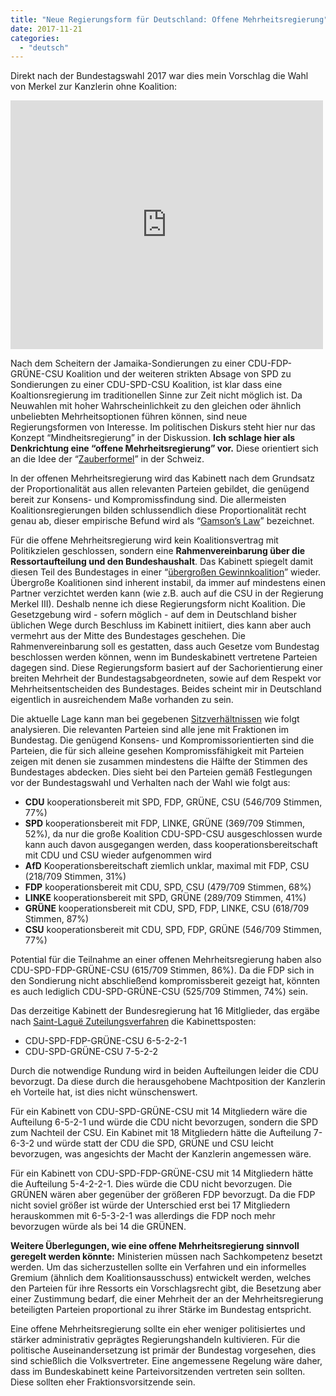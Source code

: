 ```yaml
---
title: "Neue Regierungsform für Deutschland: Offene Mehrheitsregierung"
date: 2017-11-21
categories: 
  - "deutsch"
---
```


Direkt nach der Bundestagswahl 2017 war dies mein Vorschlag die Wahl von Merkel zur Kanzlerin ohne Koalition:

<iframe style="border: none; overflow: hidden;" src="https://www.facebook.com/plugins/post.php?href=https%3A%2F%2Fwww.facebook.com%2Fjan.lorenz%2Fposts%2F10203871441303306&amp;width=500" width="500" height="398" frameborder="0" scrolling="no"></iframe>

Nach dem Scheitern der Jamaika-Sondierungen zu einer CDU-FDP-GRÜNE-CSU Koalition und der weiteren strikten Absage von SPD zu Sondierungen zu einer CDU-SPD-CSU Koalition, ist klar dass eine Koaltionsregierung im traditionellen Sinne zur Zeit nicht möglich ist. Da Neuwahlen mit hoher Wahrscheinlichkeit zu den gleichen oder ähnlich unbeliebten Mehrheitsoptionen führen können, sind neue Regierungsformen von Interesse. Im politischen Diskurs steht hier nur das Konzept "Mindheitsregierung" in der Diskussion. **Ich schlage hier als Denkrichtung eine "offene Mehrheitsregierung" vor.** Diese orientiert sich an die Idee der "[Zauberformel](https://de.wikipedia.org/wiki/Zauberformel_\(Schweizer_Landesregierung\))" in der Schweiz.

In der offenen Mehrheitsregierung wird das Kabinett nach dem Grundsatz der Proportionalität aus allen relevanten Parteien gebildet, die genügend bereit zur Konsens- und Kompromissfindung sind. Die allermeisten Koalitionsregierungen bilden schlussendlich diese Proportionalität recht genau ab, dieser empirische Befund wird als "[Gamson's Law](https://www.bundeswahlleiter.de/bundestagswahlen/2017/ergebnisse.html)" bezeichnet.

Für die offene Mehrheitsregierung wird kein Koalitionsvertrag mit Politikzielen geschlossen, sondern eine **Rahmenvereinbarung über die Ressortaufteilung und den Bundeshaushalt**. Das Kabinett spiegelt damit diesen Teil des Bundestages in einer "[übergroßen Gewinnkoalition](https://de.wikipedia.org/wiki/%C3%9Cbergro%C3%9Fe_Koalition)" wieder. Übergroße Koalitionen sind inherent instabil, da immer auf mindestens einen Partner verzichtet werden kann (wie z.B. auch auf die CSU in der Regierung Merkel III). Deshalb nenne ich diese Regierungsform nicht Koalition. Die Gesetzgebung wird - sofern möglich - auf dem in Deutschland bisher üblichen Wege durch Beschluss im Kabinett initiiert, dies kann aber auch vermehrt aus der Mitte des Bundestages geschehen. Die Rahmenvereinbarung soll es gestatten, dass auch Gesetze vom Bundestag beschlossen werden können, wenn im Bundeskabinett vertretene Parteien dagegen sind. Diese Regierungsform basiert auf der Sachorientierung einer breiten Mehrheit der Bundestagsabgeordneten, sowie auf dem Respekt vor Mehrheitsentscheiden des Bundestages. Beides scheint mir in Deutschland eigentlich in ausreichendem Maße vorhanden zu sein.

Die aktuelle Lage kann man bei gegebenen [Sitzverhältnissen](https://www.bundeswahlleiter.de/bundestagswahlen/2017/ergebnisse.html) wie folgt analysieren. Die relevanten Parteien sind alle jene mit Fraktionen im Bundestag. Die genügend Konsens- und Kompromissorientierten sind die Parteien, die für sich alleine gesehen Kompromissfähigkeit mit Parteien zeigen mit denen sie zusammen mindestens die Hälfte der Stimmen des Bundestages abdecken. Dies sieht bei den Parteien gemäß Festlegungen vor der Bundestagswahl und Verhalten nach der Wahl wie folgt aus:

- **CDU** kooperationsbereit mit SPD, FDP, GRÜNE, CSU (546/709 Stimmen, 77%)
- **SPD** kooperationsbereit mit FDP, LINKE, GRÜNE (369/709 Stimmen, 52%), da nur die große Koalition CDU-SPD-CSU ausgeschlossen wurde kann auch davon ausgegangen werden, dass kooperationsbereitschaft mit CDU und CSU wieder aufgenommen wird
- **AfD** Kooperationsbereitschaft ziemlich unklar, maximal mit FDP, CSU (218/709 Stimmen, 31%)
- **FDP** kooperationsbereit mit CDU, SPD, CSU (479/709 Stimmen, 68%)
- **LINKE** kooperationsbereit mit SPD, GRÜNE (289/709 Stimmen, 41%)
- **GRÜNE** kooperationsbereit mit CDU, SPD, FDP, LINKE, CSU (618/709 Stimmen, 87%)
- **CSU** kooperationsbereit mit CDU, SPD, FDP, GRÜNE (546/709 Stimmen, 77%)

Potential für die Teilnahme an einer offenen Mehrheitsregierung haben also CDU-SPD-FDP-GRÜNE-CSU (615/709 Stimmen, 86%). Da die FDP sich in den Sondierung nicht abschließend kompromissbereit gezeigt hat, könnten es auch lediglich CDU-SPD-GRÜNE-CSU (525/709 Stimmen, 74%) sein.

Das derzeitige Kabinett der Bundesregierung hat 16 Mitlglieder, das ergäbe nach [Saint-Laguë Zuteilungsverfahren](https://de.wikipedia.org/wiki/Sainte-Lagu%C3%AB-Verfahren) die Kabinettsposten:

- CDU-SPD-FDP-GRÜNE-CSU 6-5-2-2-1
- CDU-SPD-GRÜNE-CSU 7-5-2-2

Durch die notwendige Rundung wird in beiden Aufteilungen leider die CDU bevorzugt. Da diese durch die herausgehobene Machtposition der Kanzlerin eh Vorteile hat, ist dies nicht wünschenswert.

Für ein Kabinett von CDU-SPD-GRÜNE-CSU mit 14 Mitgliedern wäre die Aufteilung 6-5-2-1 und würde die CDU nicht bevorzugen, sondern die SPD zum Nachteil der CSU. Ein Kabinet mit 18 Mitgliedern hätte die Aufteilung 7-6-3-2 und würde statt der CDU die SPD, GRÜNE und CSU leicht bevorzugen, was angesichts der Macht der Kanzlerin angemessen wäre.

Für ein Kabinett von CDU-SPD-FDP-GRÜNE-CSU mit 14 Mitgliedern hätte die Aufteilung 5-4-2-2-1. Dies würde die CDU nicht bevorzugen. Die GRÜNEN wären aber gegenüber der größeren FDP bevorzugt. Da die FDP nicht soviel größer ist würde der Unterschied erst bei 17 Mitgliedern herauskommen mit 6-5-3-2-1 was allerdings die FDP noch mehr bevorzugen würde als bei 14 die GRÜNEN.

**Weitere Überlegungen, wie eine offene Mehrheitsregierung sinnvoll geregelt werden könnte:** Ministerien müssen nach Sachkompetenz besetzt werden. Um das sicherzustellen sollte ein Verfahren und ein informelles Gremium (ähnlich dem Koalitionsausschuss) entwickelt werden, welches den Parteien für ihre Ressorts ein Vorschlagsrecht gibt, die Besetzung aber einer Zustimmung bedarf, die einer Mehrheit der an der Mehrheitsregierung beteiligten Parteien proportional zu ihrer Stärke im Bundestag entspricht.

Eine offene Mehrheitsregierung sollte ein eher weniger politisiertes und stärker administrativ geprägtes Regierungshandeln kultivieren. Für die politische Auseinandersetzung ist primär der Bundestag vorgesehen, dies sind schießlich die Volksvertreter. Eine angemessene Regelung wäre daher, dass im Bundeskabinett keine Parteivorsitzenden vertreten sein sollten. Diese sollten eher Fraktionsvorsitzende sein.

